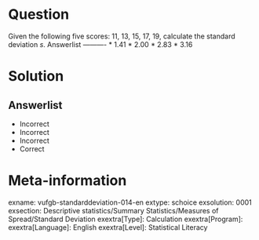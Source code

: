 Question
========

Given the following five scores: 11, 13, 15, 17, 19, calculate the standard deviation *s*. 
Answerlist
----------
* 1.41
* 2.00
* 2.83
* 3.16

Solution
========

Answerlist
----------
* Incorrect
* Incorrect
* Incorrect
* Correct

Meta-information
================
exname: vufgb-standarddeviation-014-en
extype: schoice
exsolution: 0001
exsection: Descriptive statistics/Summary Statistics/Measures of Spread/Standard Deviation
exextra[Type]: Calculation
exextra[Program]: 
exextra[Language]: English
exextra[Level]: Statistical Literacy
